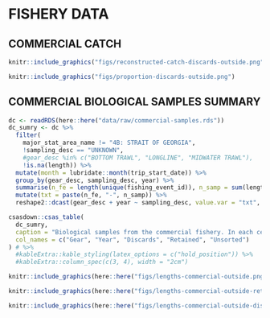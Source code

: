 
# FISHERY DATA

## COMMERCIAL CATCH

```r
knitr::include_graphics("figs/reconstructed-catch-discards-outside.png")
```

```r
knitr::include_graphics("figs/proportion-discards-outside.png")
```

## COMMERCIAL BIOLOGICAL SAMPLES SUMMARY

```r
dc <- readRDS(here::here("data/raw/commercial-samples.rds"))
dc_sumry <- dc %>%
  filter(
    major_stat_area_name != "4B: STRAIT OF GEORGIA",
    !sampling_desc == "UNKNOWN",
    #gear_desc %in% c("BOTTOM TRAWL", "LONGLINE", "MIDWATER TRAWL"),
    !is.na(length)) %>%
  mutate(month = lubridate::month(trip_start_date)) %>%
  group_by(gear_desc, sampling_desc, year) %>%
  summarise(n_fe = length(unique(fishing_event_id)), n_samp = sum(length > 0)) %>%
  mutate(txt = paste(n_fe, "-", n_samp)) %>%
  reshape2::dcast(gear_desc + year ~ sampling_desc, value.var = "txt", fill = c("0 - 0"))

csasdown::csas_table(
  dc_sumry,
  caption = "Biological samples from the commercial fishery. In each cell, the first number indicates the number of fishing events and the second number indicates the number of samples.",
  col_names = c("Gear", "Year", "Discards", "Retained", "Unsorted")
) # %>%
  #kableExtra::kable_styling(latex_options = c("hold_position")) %>%
  #kableExtra::column_spec(c(3, 4), width = "2cm")
```



```r
knitr::include_graphics(here::here("figs/lengths-commercial-outside.png"))
```

```r
knitr::include_graphics(here::here("figs/lengths-commercial-outside-retained.png"))
```

```r
knitr::include_graphics(here::here("figs/lengths-commercial-outside-discard.png"))
```

